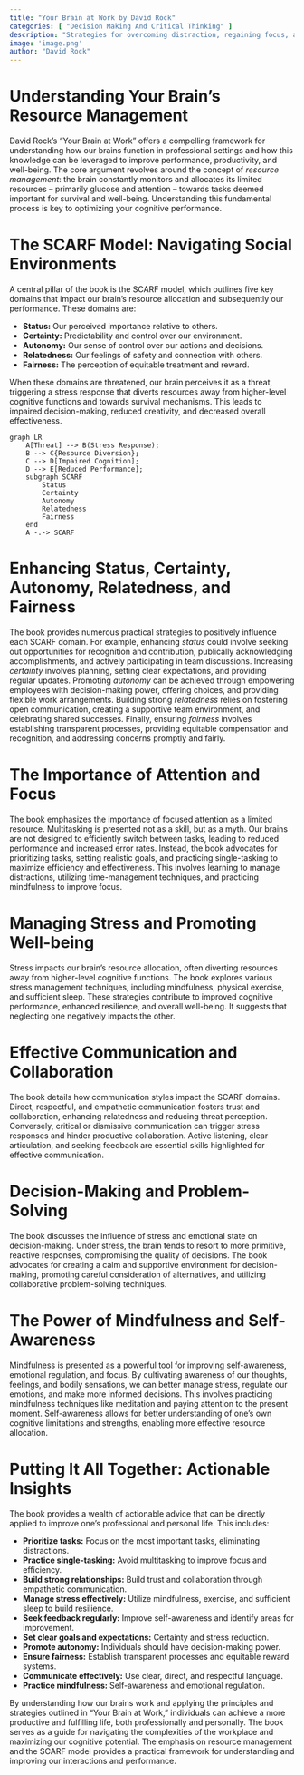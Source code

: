 ```yaml
---
title: "Your Brain at Work by David Rock"
categories: [ "Decision Making And Critical Thinking" ]
description: "Strategies for overcoming distraction, regaining focus, and working smarter"
image: 'image.png'
author: "David Rock"
---
```

# Understanding Your Brain's Resource Management

David Rock's "Your Brain at Work" offers a compelling framework for understanding how our brains function in professional settings and how this knowledge can be leveraged to improve performance, productivity, and well-being. The core argument revolves around the concept of *resource management*: the brain constantly monitors and allocates its limited resources – primarily glucose and attention – towards tasks deemed important for survival and well-being.  Understanding this fundamental process is key to optimizing your cognitive performance.

# The SCARF Model: Navigating Social Environments

A central pillar of the book is the SCARF model, which outlines five key domains that impact our brain's resource allocation and subsequently our performance.  These domains are:

* **Status:** Our perceived importance relative to others.
* **Certainty:** Predictability and control over our environment.
* **Autonomy:**  Our sense of control over our actions and decisions.
* **Relatedness:** Our feelings of safety and connection with others.
* **Fairness:** The perception of equitable treatment and reward.

When these domains are threatened, our brain perceives it as a threat, triggering a stress response that diverts resources away from higher-level cognitive functions and towards survival mechanisms. This leads to impaired decision-making, reduced creativity, and decreased overall effectiveness.

```mermaid
graph LR
    A[Threat] --> B(Stress Response);
    B --> C{Resource Diversion};
    C --> D[Impaired Cognition];
    D --> E[Reduced Performance];
    subgraph SCARF
        Status
        Certainty
        Autonomy
        Relatedness
        Fairness
    end
    A -.-> SCARF
```

# Enhancing Status, Certainty, Autonomy, Relatedness, and Fairness

The book provides numerous practical strategies to positively influence each SCARF domain.  For example, enhancing *status* could involve seeking out opportunities for recognition and contribution, publically acknowledging accomplishments, and actively participating in team discussions. Increasing *certainty* involves planning, setting clear expectations, and providing regular updates.  Promoting *autonomy* can be achieved through empowering employees with decision-making power, offering choices, and providing flexible work arrangements.  Building strong *relatedness* relies on fostering open communication, creating a supportive team environment, and celebrating shared successes. Finally, ensuring *fairness* involves establishing transparent processes, providing equitable compensation and recognition, and addressing concerns promptly and fairly.

# The Importance of Attention and Focus

The book emphasizes the importance of focused attention as a limited resource.  Multitasking is presented not as a skill, but as a myth.  Our brains are not designed to efficiently switch between tasks, leading to reduced performance and increased error rates.  Instead, the book advocates for prioritizing tasks, setting realistic goals, and practicing single-tasking to maximize efficiency and effectiveness.  This involves learning to manage distractions, utilizing time-management techniques, and practicing mindfulness to improve focus.

# Managing Stress and Promoting Well-being

Stress impacts our brain's resource allocation, often diverting resources away from higher-level cognitive functions. The book explores various stress management techniques, including mindfulness, physical exercise, and sufficient sleep. These strategies contribute to improved cognitive performance, enhanced resilience, and overall well-being. It suggests that neglecting one negatively impacts the other.

# Effective Communication and Collaboration

The book details how communication styles impact the SCARF domains.  Direct, respectful, and empathetic communication fosters trust and collaboration, enhancing relatedness and reducing threat perception. Conversely, critical or dismissive communication can trigger stress responses and hinder productive collaboration. Active listening, clear articulation, and seeking feedback are essential skills highlighted for effective communication.

# Decision-Making and Problem-Solving

The book discusses the influence of stress and emotional state on decision-making. Under stress, the brain tends to resort to more primitive, reactive responses, compromising the quality of decisions.  The book advocates for creating a calm and supportive environment for decision-making, promoting careful consideration of alternatives, and utilizing collaborative problem-solving techniques.

# The Power of Mindfulness and Self-Awareness

Mindfulness is presented as a powerful tool for improving self-awareness, emotional regulation, and focus.  By cultivating awareness of our thoughts, feelings, and bodily sensations, we can better manage stress, regulate our emotions, and make more informed decisions.  This involves practicing mindfulness techniques like meditation and paying attention to the present moment.  Self-awareness allows for better understanding of one's own cognitive limitations and strengths, enabling more effective resource allocation.


# Putting It All Together: Actionable Insights

The book provides a wealth of actionable advice that can be directly applied to improve one's professional and personal life. This includes:


* **Prioritize tasks:** Focus on the most important tasks, eliminating distractions.
* **Practice single-tasking:** Avoid multitasking to improve focus and efficiency.
* **Build strong relationships:** Build trust and collaboration through empathetic communication.
* **Manage stress effectively:** Utilize mindfulness, exercise, and sufficient sleep to build resilience.
* **Seek feedback regularly:** Improve self-awareness and identify areas for improvement.
* **Set clear goals and expectations:** Certainty and stress reduction.
* **Promote autonomy:** Individuals should have decision-making power.
* **Ensure fairness:** Establish transparent processes and equitable reward systems.
* **Communicate effectively:** Use clear, direct, and respectful language.
* **Practice mindfulness:** Self-awareness and emotional regulation.


By understanding how our brains work and applying the principles and strategies outlined in "Your Brain at Work," individuals can achieve a more productive and fulfilling life, both professionally and personally.  The book serves as a guide for navigating the complexities of the workplace and maximizing our cognitive potential. The emphasis on resource management and the SCARF model provides a practical framework for understanding and improving our interactions and performance.


